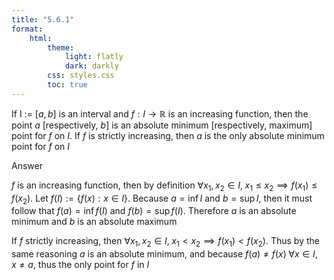 ```yaml
---
title: "5.6.1"
format:
    html:
        theme:
            light: flatly
            dark: darkly
        css: styles.css
        toc: true
---
```


If I := [$a, b$] is an interval and $f : I \to \mathbb{R}$ is an increasing function, then the point $a$ [respectively,
$b$] is an absolute minimum [respectively, maximum] point for $f$ on $I$. If $f$ is strictly increasing, then $a$ is the only absolute minimum point for $f$ on $I$

Answer

$f$ is an increasing function, then by definition $\forall x_1,x_2 \in I, \; x_1 \leq x_2 \implies f(x_1) \leq f(x_2)$. Let $f(I) := \{ f(x) : x \in I \}$. Because $a = \inf I$ and $b = \sup I$, then it must follow that $f(a) = \inf f(I)$ and $f(b) = \sup f(I)$. Therefore $a$ is an absolute minimum and $b$ is an absolute maximum

If $f$ strictly increasing, then $\forall x_1,x_2 \in I, \; x_1 < x_2 \implies f(x_1) < f(x_2)$. Thus by the same reasoning $a$ is an absolute minimum, and because $f(a) \neq f(x) \; \forall x \in I, \; x \neq a$, thus the only point for $f$ in $I$ 